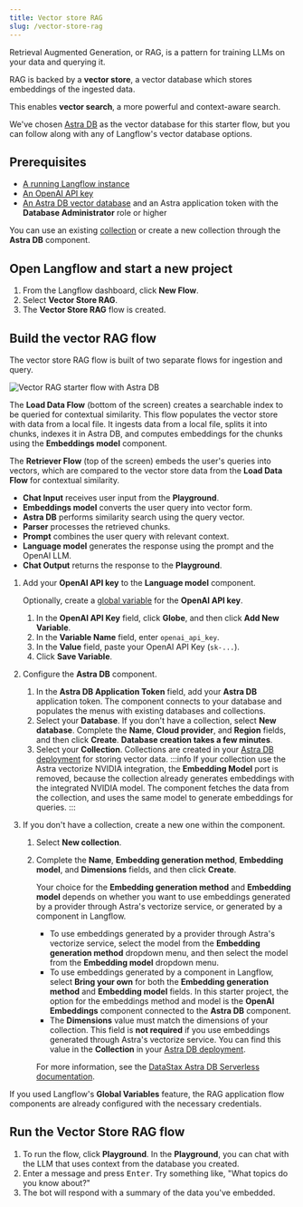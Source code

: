 ```yaml
---
title: Vector store RAG
slug: /vector-store-rag
---
```



Retrieval Augmented Generation, or RAG, is a pattern for training LLMs on your data and querying it.

RAG is backed by a **vector store**, a vector database which stores embeddings of the ingested data.

This enables **vector search**, a more powerful and context-aware search.

We've chosen [Astra DB](https://astra.datastax.com/signup?utm_source=langflow-pre-release&utm_medium=referral&utm_campaign=langflow-announcement&utm_content=create-a-free-astra-db-account) as the vector database for this starter flow, but you can follow along with any of Langflow's vector database options.


## Prerequisites

* [A running Langflow instance](/get-started-installation)
* [An OpenAI API key](https://platform.openai.com/api-keys)
* [An Astra DB vector database](https://docs.datastax.com/en/astra-db-serverless/get-started/quickstart.html) and an Astra application token with the **Database Administrator** role or higher

You can use an existing [collection](https://docs.datastax.com/en/astra-db-serverless/databases/manage-collections.html#create-collection) or create a new collection through the **Astra DB** component.

## Open Langflow and start a new project

1. From the Langflow dashboard, click **New Flow**.
2. Select **Vector Store RAG**.
3. The **Vector Store RAG** flow is created.

## Build the vector RAG flow

The vector store RAG flow is built of two separate flows for ingestion and query.

![Vector RAG starter flow with Astra DB](/img/starter-flow-vector-rag.png)

The **Load Data Flow** (bottom of the screen) creates a searchable index to be queried for contextual similarity.
This flow populates the vector store with data from a local file.
It ingests data from a local file, splits it into chunks, indexes it in Astra DB, and computes embeddings for the chunks using the **Embeddings model** component.

The **Retriever Flow** (top of the screen) embeds the user's queries into vectors, which are compared to the vector store data from the **Load Data Flow** for contextual similarity.

- **Chat Input** receives user input from the **Playground**.
- **Embeddings model** converts the user query into vector form.
- **Astra DB** performs similarity search using the query vector.
- **Parser** processes the retrieved chunks.
- **Prompt** combines the user query with relevant context.
- **Language model** generates the response using the prompt and the OpenAI LLM.
- **Chat Output** returns the response to the **Playground**.

1. Add your **OpenAI API key** to the **Language model** component.

	Optionally, create a [global variable](/configuration-global-variables) for the **OpenAI API key**.

	1. In the **OpenAI API Key** field, click <Icon name="Globe" aria-hidden="True" /> **Globe**, and then click **Add New Variable**.
	2. In the **Variable Name** field, enter `openai_api_key`.
	3. In the **Value** field, paste your OpenAI API Key (`sk-...`).
	4. Click **Save Variable**.
2. Configure the **Astra DB** component.
	1. In the **Astra DB Application Token** field, add your **Astra DB** application token.
	The component connects to your database and populates the menus with existing databases and collections.
	2. Select your **Database**.
	If you don't have a collection, select **New database**.
	Complete the **Name**, **Cloud provider**, and **Region** fields, and then click **Create**. **Database creation takes a few minutes**.
	3. Select your **Collection**. Collections are created in your [Astra DB deployment](https://astra.datastax.com) for storing vector data.
	:::info
	If your collection use the Astra vectorize NVIDIA integration, the **Embedding Model** port is removed, because the collection already generates embeddings with the integrated NVIDIA model. The component fetches the data from the collection, and uses the same model to generate embeddings for queries.
	:::

3. If you don't have a collection, create a new one within the component.
	1. Select **New collection**.
	2. Complete the **Name**, **Embedding generation method**, **Embedding model**, and **Dimensions** fields, and then click **Create**.

		Your choice for the **Embedding generation method** and **Embedding model** depends on whether you want to use embeddings generated by a provider through Astra's vectorize service, or generated by a component in Langflow.

		* To use embeddings generated by a provider through Astra's vectorize service, select the model from the **Embedding generation method** dropdown menu, and then select the model from the **Embedding model** dropdown menu.
		* To use embeddings generated by a component in Langflow, select **Bring your own** for both the **Embedding generation method** and **Embedding model** fields. In this starter project, the option for the embeddings method and model is the **OpenAI Embeddings** component connected to the **Astra DB** component.
		* The **Dimensions** value must match the dimensions of your collection. This field is **not required** if you use embeddings generated through Astra's vectorize service. You can find this value in the **Collection** in your [Astra DB deployment](https://astra.datastax.com).

		For more information, see the [DataStax Astra DB Serverless documentation](https://docs.datastax.com/en/astra-db-serverless/databases/embedding-generation.html).


If you used Langflow's **Global Variables** feature, the RAG application flow components are already configured with the necessary credentials.

## Run the Vector Store RAG flow

1. To run the flow, click <Icon name="Play" aria-hidden="true"/> **Playground**.
In the **Playground**, you can chat with the LLM that uses context from the database you created.
2. Enter a message and press <kbd>Enter</kbd>. Try something like, "What topics do you know about?"
3. The bot will respond with a summary of the data you've embedded.